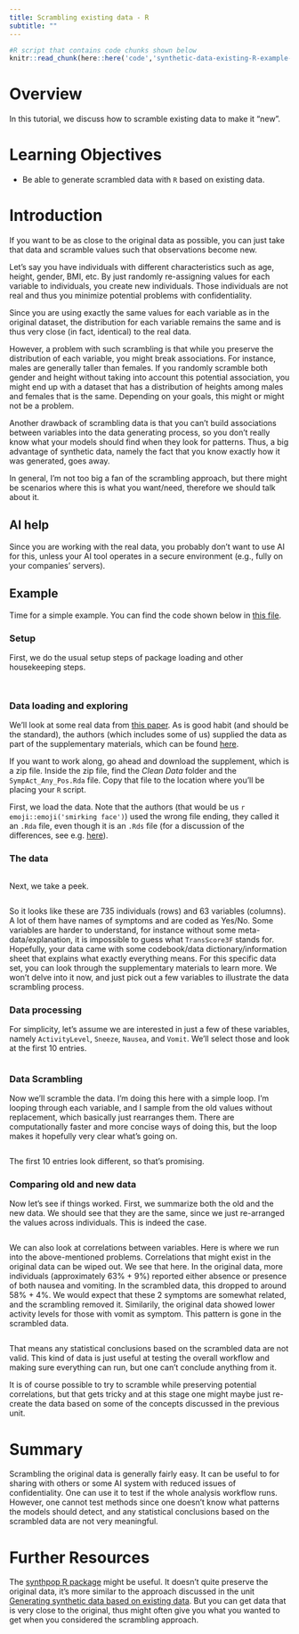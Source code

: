 ```yaml
---
title: Scrambling existing data - R
subtitle: ""
---
```




```r
#R script that contains code chunks shown below
knitr::read_chunk(here::here('code','synthetic-data-existing-R-example-code.R'))
```


# Overview
In this tutorial, we discuss how to scramble existing data to make it "new".


# Learning Objectives

* Be able to generate scrambled data with `R` based on existing data.



# Introduction

If you want to be as close to the original data as possible, you can just take that data and scramble values such that observations become new.

Let's say you have individuals with different characteristics such as age, height, gender, BMI, etc. By just randomly re-assigning values for each variable to individuals, you create new individuals. Those individuals are not real and thus you minimize potential problems with confidentiality. 

Since you are using exactly the same values for each variable as in the original dataset, the distribution for each variable remains the same and is thus very close (in fact, identical) to the real data.

However, a problem with such scrambling is that while you preserve the distribution of each variable, you might break associations. For instance, males are generally taller than females. If you randomly scramble both gender and height without taking into account this potential association, you might end up with a dataset that has a distribution of heights among males and females that is the same. Depending on your goals, this might or might not be a problem.

Another drawback of scrambling data is that you can't build associations between variables into the data generating process, so you don't really know what your models should find when they look for patterns. Thus, a big advantage of synthetic data, namely the fact that you know exactly how it was generated, goes away. 

In general, I'm not too big a fan of the scrambling approach, but there might be scenarios where this is what you want/need, therefore we should talk about it.



## AI help 

Since you are working with the real data, you probably don't want to use AI for this, unless your AI tool operates in a secure environment (e.g., fully on your companies' servers). 


## Example

Time for a simple example. You can find the code shown below in [this file](/code/synthetic-data-existing-R-example-code.R).


### Setup

First, we do the usual setup steps of package loading and other housekeeping steps.

```r
```

```r
```

### Data loading and exploring

We'll look at some real data from [this paper](https://royalsocietypublishing.org/doi/10.1098/rspb.2020.0496). As is good habit (and should be the standard), the authors (which includes some of us) supplied the data as part of the supplementary materials, which can be found [here](https://datadryad.org/stash/dataset/doi:10.5061/dryad.51c59zw4v). 

If you want to work along, go ahead and download the supplement, which is a zip file. Inside the zip file, find the _Clean Data_ folder and the `SympAct_Any_Pos.Rda` file. Copy that file to the location where you'll be placing your `R` script. 

First, we load the data. Note that the authors (that would be us `r emoji::emoji('smirking face')`) used the wrong file ending, they called it an `.Rda` file, even though it is an `.Rds` file (for a discussion of the differences, see e.g. [here](http://www.sthda.com/english/wiki/saving-data-into-r-data-format-rds-and-rdata)).


### The data 

```r
```

Next, we take a peek.


```r
```

So it looks like these are 735 individuals (rows) and 63 variables (columns). A lot of them have names of symptoms and are coded as Yes/No. Some variables are harder to  understand, for instance without some meta-data/explanation, it is impossible to guess what `TransScore3F` stands for. Hopefully, your data came with some codebook/data dictionary/information sheet that explains what exactly everything means. For this specific data set, you can look through the supplementary materials to learn more. We won't delve into it now, and just pick out a few variables to illustrate the data scrambling process.


### Data processing

For simplicity, let's assume we are interested in just a few of these variables, namely `ActivityLevel`, `Sneeze`, `Nausea`, and `Vomit`. We'll select those and look at the first 10 entries.

```r
```


### Data Scrambling

Now we'll scramble the data. I'm doing this here with a simple loop. I'm looping through each variable, and I sample from the old values without replacement, which basically just rearranges them. There are computationally faster and more concise ways of doing this, but the loop makes it hopefully very clear what's going on.

```r
```

The first 10 entries look different, so that's promising.

### Comparing old and new data 

Now let's see if things worked. First, we summarize both the old and the new data. We should see that they are the same, since we just re-arranged the values across individuals. This is indeed the case.

```r
```


We can also look at correlations between variables. Here is where we run into the above-mentioned problems. Correlations that might exist in the original data can be wiped out. We see that here. In the original data, more individuals (approximately 63% + 9%) reported either absence or presence of both nausea and vomiting. In the scrambled data, this dropped to around 58% + 4%. We would expect that these 2 symptoms are somewhat related, and the scrambling removed it. Similarily, the original data showed lower activity levels for those with vomit as symptom. This pattern is gone in the scrambled data.

```r
```


That means any statistical conclusions based on the scrambled data are not valid. This kind of data is just useful at testing the overall workflow and making sure everything can run, but one can't conclude anything from it.

It is of course possible to try to scramble while preserving potential correlations, but that gets tricky and at this stage one might maybe just re-create the data based on some of the concepts discussed in the previous unit.

# Summary

Scrambling the original data is generally fairly easy. It can be useful to for sharing with others or some AI system with reduced issues of confidentiality. One can use it to test if the whole analysis workflow runs. However, one cannot test methods since one doesn't know what patterns the models should detect, and any statistical conclusions based on the scrambled data are not very meaningful.


# Further Resources

The [synthpop R package](https://www.synthpop.org.uk/index.html) might be useful. It doesn't quite preserve the original data, it's more similar to the approach discussed in the unit [Generating synthetic data based on existing data](../synthetic-data-new-existing-r/synthetic-data-new-existing-r.qmd). But you can get data that is very close to the original, thus might often give you what you wanted to get when you considered the scrambling approach.






